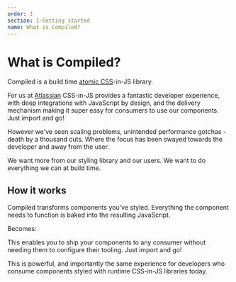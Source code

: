 ```yaml
---
order: 1
section: 1-Getting started
name: What is Compiled?
---
```



# What is Compiled?

Compiled is a build time [atomic CSS](/atomic-css)-in-JS library.

For us at [Atlassian](https://atlassian.com) CSS-in-JS provides a fantastic developer experience,
with deep integrations with JavaScript by design,
and the delivery mechanism making it super easy for consumers to use our components.
Just import and go!

However we've seen scaling problems,
unintended performance gotchas -
death by a thousand cuts.
Where the focus has been swayed towards the developer and away from the user.

We want more from our styling library and our users.
We want to do everything we can at build time.

## How it works

Compiled transforms components you've styled.
Everything the component needs to function is baked into the resulting JavaScript.

<BeforeHowItWorks />

Becomes:

<AfterHowItWorks />

This enables you to ship your components to any consumer without needing them to configure their tooling.
Just import and go!

This is powerful,
and importantly the same experience for developers who consume components styled with runtime CSS-in-JS libraries today.
